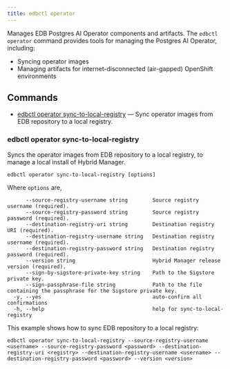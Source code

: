 ```yaml
---
title: edbctl operator
---
```


Manages EDB Postgres AI Operator components and artifacts. The `edbctl operator` command provides tools for managing the Postgres AI Operator, including:
- Syncing operator images
- Managing artifacts for internet-disconnected (air-gapped) OpenShift environments

## Commands

- [edbctl operator sync-to-local-registry](#) &mdash; Sync operator images from EDB repository to a local registry.

### edbctl operator sync-to-local-registry

Syncs the operator images from EDB repository to a local registry, to manage a local install of Hybrid Manager.

```
edbctl operator sync-to-local-registry [options]
```

Where `options` are,

```
      --source-registry-username string        Source registry username (required).
      --source-registry-password string        Source registry password (required).
      --destination-registry-uri string        Destination registry URI (required).
      --destination-registry-username string   Destination registry username (required).
      --destination-registry-password string   Destination registry password (required).
      --version string                         Hybrid Manager release version (required).
      --sign-by-sigstore-private-key string    Path to the Sigstore private key.
      --sign-passphrase-file string            Path to the file containing the passphrase for the Sigstore private key.
  -y, --yes                                    auto-confirm all confirmations
  -h, --help                                   help for sync-to-local-registry
```

This example shows how to sync EDB repository to a local registry:

```
edbctl operator sync-to-local-registry --source-registry-username <username> --source-registry-password <password> --destination-registry-uri <registry> --destination-registry-username <username> --destination-registry-password <password> --version <version>
```